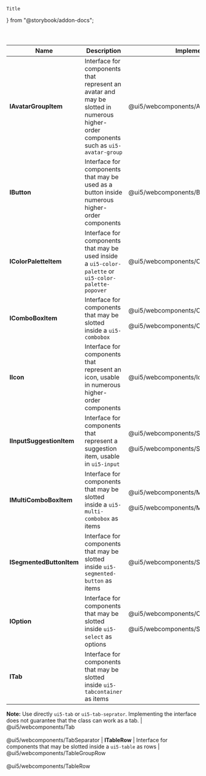 
	Title
} from "@storybook/addon-docs";

<Meta name="Interfaces" />

<header>
	<span className="sb-ui5-title">
	<Title>Interfaces</Title>
	</span>
</header>

| Name | Description | Implementations |
| --- | --- | --- |
| <b>IAvatarGroupItem</b> | Interface for components that represent an avatar and may be slotted in numerous higher-order components such as `ui5-avatar-group` | @ui5/webcomponents/Avatar
| <b>IButton</b> | Interface for components that may be used as a button inside numerous higher-order components | @ui5/webcomponents/Button
| <b>IColorPaletteItem</b> | Interface for components that may be used inside a `ui5-color-palette` or `ui5-color-palette-popover` | @ui5/webcomponents/ColorPaletteItem
| <b>IComboBoxItem</b> | Interface for components that may be slotted inside a `ui5-combobox` | @ui5/webcomponents/ComboBoxGroupItem<br /><br />@ui5/webcomponents/ComboBoxItem
| <b>IIcon</b> | Interface for components that represent an icon, usable in numerous higher-order components | @ui5/webcomponents/Icon
| <b>IInputSuggestionItem</b> | Interface for components that represent a suggestion item, usable in `ui5-input` | @ui5/webcomponents/SuggestionGroupItem<br /><br />@ui5/webcomponents/SuggestionItem
| <b>IMultiComboBoxItem</b> | Interface for components that may be slotted inside a `ui5-multi-combobox` as items | @ui5/webcomponents/MultiComboBoxGroupItem<br /><br />@ui5/webcomponents/MultiComboBoxItem
| <b>ISegmentedButtonItem</b> | Interface for components that may be slotted inside `ui5-segmented-button` as items | @ui5/webcomponents/SegmentedButtonItem
| <b>IOption</b> | Interface for components that may be slotted inside `ui5-select` as options | @ui5/webcomponents/Option<br /><br />@ui5/webcomponents/SelectMenuOption
| <b>ITab</b> | Interface for components that may be slotted inside `ui5-tabcontainer` as items

**Note:** Use directly `ui5-tab` or `ui5-tab-seprator`. Implementing the interface does not guarantee that the class can work as a tab. | @ui5/webcomponents/Tab<br /><br />@ui5/webcomponents/TabSeparator
| <b>ITableRow</b> | Interface for components that may be slotted inside a `ui5-table` as rows | @ui5/webcomponents/TableGroupRow<br /><br />@ui5/webcomponents/TableRow

<Footer />